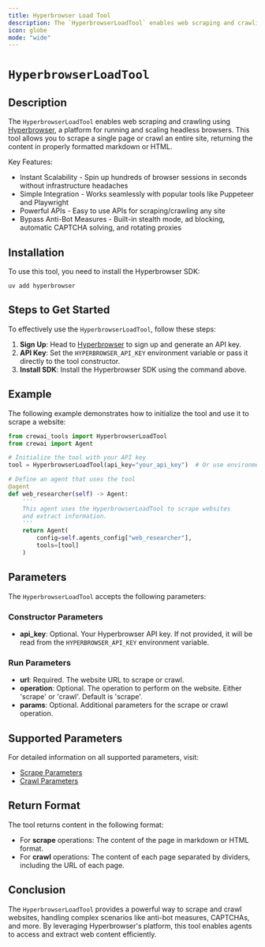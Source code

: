 ```yaml
---
title: Hyperbrowser Load Tool
description: The `HyperbrowserLoadTool` enables web scraping and crawling using Hyperbrowser.
icon: globe
mode: "wide"
---
```


# `HyperbrowserLoadTool`

## Description

The `HyperbrowserLoadTool` enables web scraping and crawling using [Hyperbrowser](https://hyperbrowser.ai), a platform for running and scaling headless browsers. This tool allows you to scrape a single page or crawl an entire site, returning the content in properly formatted markdown or HTML.

Key Features:
- Instant Scalability - Spin up hundreds of browser sessions in seconds without infrastructure headaches
- Simple Integration - Works seamlessly with popular tools like Puppeteer and Playwright
- Powerful APIs - Easy to use APIs for scraping/crawling any site
- Bypass Anti-Bot Measures - Built-in stealth mode, ad blocking, automatic CAPTCHA solving, and rotating proxies

## Installation

To use this tool, you need to install the Hyperbrowser SDK:

```shell
uv add hyperbrowser
```

## Steps to Get Started

To effectively use the `HyperbrowserLoadTool`, follow these steps:

1. **Sign Up**: Head to [Hyperbrowser](https://app.hyperbrowser.ai/) to sign up and generate an API key.
2. **API Key**: Set the `HYPERBROWSER_API_KEY` environment variable or pass it directly to the tool constructor.
3. **Install SDK**: Install the Hyperbrowser SDK using the command above.

## Example

The following example demonstrates how to initialize the tool and use it to scrape a website:

```python Code
from crewai_tools import HyperbrowserLoadTool
from crewai import Agent

# Initialize the tool with your API key
tool = HyperbrowserLoadTool(api_key="your_api_key")  # Or use environment variable

# Define an agent that uses the tool
@agent
def web_researcher(self) -> Agent:
    '''
    This agent uses the HyperbrowserLoadTool to scrape websites
    and extract information.
    '''
    return Agent(
        config=self.agents_config["web_researcher"],
        tools=[tool]
    )
```

## Parameters

The `HyperbrowserLoadTool` accepts the following parameters:

### Constructor Parameters
- **api_key**: Optional. Your Hyperbrowser API key. If not provided, it will be read from the `HYPERBROWSER_API_KEY` environment variable.

### Run Parameters
- **url**: Required. The website URL to scrape or crawl.
- **operation**: Optional. The operation to perform on the website. Either 'scrape' or 'crawl'. Default is 'scrape'.
- **params**: Optional. Additional parameters for the scrape or crawl operation.

## Supported Parameters

For detailed information on all supported parameters, visit:
- [Scrape Parameters](https://docs.hyperbrowser.ai/reference/sdks/python/scrape#start-scrape-job-and-wait)
- [Crawl Parameters](https://docs.hyperbrowser.ai/reference/sdks/python/crawl#start-crawl-job-and-wait)

## Return Format

The tool returns content in the following format:

- For **scrape** operations: The content of the page in markdown or HTML format.
- For **crawl** operations: The content of each page separated by dividers, including the URL of each page.

## Conclusion

The `HyperbrowserLoadTool` provides a powerful way to scrape and crawl websites, handling complex scenarios like anti-bot measures, CAPTCHAs, and more. By leveraging Hyperbrowser's platform, this tool enables agents to access and extract web content efficiently. 